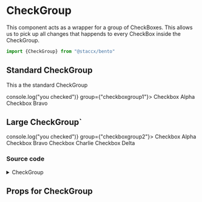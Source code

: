 
<Meta title="Components|Forms/CheckGroup" component={CheckGroup}/>


# CheckGroup
 This component acts as a wrapper for a group of CheckBoxes. This allows us to pick up all changes that happends
 to every CheckBox inside the CheckGroup.

```javascript
import {CheckGroup} from "@staccx/bento"
```


## Standard CheckGroup
This a the standard CheckGroup

<Preview>
  <Story name="Standard">
           <CheckGroup onChange={() => console.log("you checked")} group={"checkboxgroup1"}>
             <CheckBox id="asdt43" key="key_vdvsew" value="Alpha">
               Checkbox Alpha
             </CheckBox>
             <CheckBox id="nrff2" key="key_rthjn" value="Bravo">
               Checkbox Bravo
             </CheckBox>
           </CheckGroup>
  </Story>
</Preview>

## Large CheckGroup`


<Preview>
  <Story name="Large">
           <CheckGroup onChange={() => console.log("you checked")} group={"checkboxgroup2"}>
             <CheckBox id="asderft43" key="key_vdvsfevew" value="Alpha">
               Checkbox Alpha
             </CheckBox>
             <CheckBox id="nrrefff2" key="key_rthfvefjn" value="Bravo">
               Checkbox Bravo
             </CheckBox>
             <CheckBox id="wqdefeqwd" key="key_vdeergfsew" value="Charlie">
                Checkbox Charlie
              </CheckBox>
             <CheckBox id="nrfeff2" key="key_refeergebgevgjn" value="Delta">
                Checkbox Delta
              </CheckBox>
           </CheckGroup>
  </Story>
</Preview>

### Source code
<details><summary>CheckGroup</summary>
<p>

```bash
import React from "react"
import PropTypes from "prop-types"

const CheckGroup = ({ children, group, onChange }) => {
  const handleChange = event => {
    const value = event.target.value
    if (onChange) {
      onChange(value)
    }
  }

  return (
    <>
      {children.map(child =>
        React.cloneElement(child, {
          ...child.props,
          onChange: handleChange,
          group
        })
      )}
    </>
  )
}

CheckGroup.propTypes = {
  /**
   * Children of CheckGroup would normaly be CheckBox or radioButton
   */
  children: PropTypes.arrayOf(PropTypes.element).isRequired,
  /**
   * Name for the group, needed when you have multiple groups
   */
  group: PropTypes.string.isRequired,
  /**
   * When something happends to the children, you can call a function
   */
  onChange: PropTypes.func.isRequired
}

export default CheckGroup

```

</p>
</details>



## Props for CheckGroup
<Props of={CheckGroup} />
